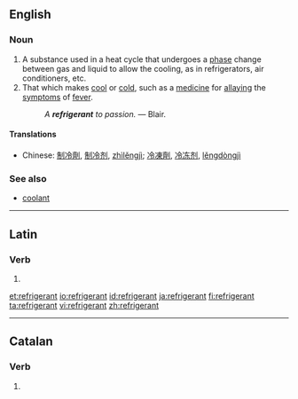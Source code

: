 ==English==

===Noun===
{{en-noun}}
{{wikipedia}}

# A substance used in a heat cycle that undergoes a [[phase]] change between gas and liquid to allow the cooling, as in refrigerators, air conditioners, etc.
# That which makes [[cool]] or [[cold]], such as a [[medicine]] for [[allay]]ing the [[symptom]]s of [[fever]].
#: ''A '''refrigerant''' to passion.'' &mdash; Blair.

====Translations====
{{trans-top|substance undergoing phase change}}
* Chinese: [[制冷劑]], [[制冷剂]], [[zhìlěngjì]]; [[冷凍劑]], [[冷冻剂]], [[lěngdòngjì]]
{{trans-mid}}
{{trans-bottom}}

===See also===
* [[coolant]]

----

==Latin==

===Verb===
{{la-verb-form|rēfrīgerant}}

# {{conjugation of|refrigero|rēfrīgerō|3|p|pres|act|ind|lang=la}}


[[et:refrigerant]]
[[io:refrigerant]]
[[id:refrigerant]]
[[ja:refrigerant]]
[[fi:refrigerant]]
[[ta:refrigerant]]
[[vi:refrigerant]]
[[zh:refrigerant]]

----
==Catalan==
===Verb===
{{infl|ca|verb form}}

# {{ca-verb form of|t=pres|m=ptc|refrigerar}}
{{rfc-auto}}